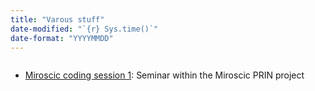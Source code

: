 ```yaml
---
title: "Varous stuff"
date-modified: "`{r} Sys.time()`"
date-format: "YYYYMMDD"
---
```

```r
```

* [Miroscic coding session 1](/../miroscic-cs1){target="_blank"}: Seminar within the Miroscic PRIN project
